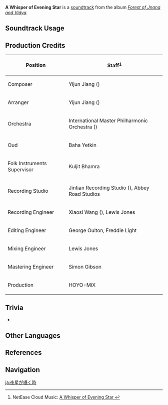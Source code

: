 {{Soundtrack Infobox
|image          = Forest of Jnana and Vidya.png
|album          = Forest of Jnana and Vidya
|disc           = 2
|number         = 48
|featured       =
|featured2      =
|featured3      =
|featured_disc  =
|featured_disc2 =
|featured_disc3 =
|youtube_id     = asaRVQqV4no
|spotify_id     = 1Bu5thK3QhUekeDCfevmxP
|previous       = A Puff of Cool Breeze
|next           = Distant Yearning
}}
'''A Whisper of Evening Star''' is a [[soundtrack]] from the album ''[[Forest of Jnana and Vidya]]''.

==Soundtrack Usage==
{{Soundtrack Usage
|quest    = 
|location = Ardravi Valley//night;;Veluriyam Mirage//rainforest, Night
|domain   = 
}}

==Production Credits==
{| class="wikitable"
! Position
! Staff<ref>NetEase Cloud Music: [https://music.163.com/song?id=1992141928 A Whisper of Evening Star {{zh|暮星轻语之刻}}]</ref>
|-
! Composer
| Yijun Jiang ({{zh|姜以君}})
|-
! Arranger
| Yijun Jiang ({{zh|姜以君}})
|-
! Orchestra
| International Master Philharmonic Orchestra ({{zh|国际首席爱乐乐团}})
|-
! Oud
| Baha Yetkin
|-
! Folk Instruments Supervisor
| Kuljit Bhamra
|-
! Recording Studio
| Jintian Recording Studio ({{zh|金田录音棚}}), Abbey Road Studios
|-
! Recording Engineer
| Xiaosi Wang ({{zh|王小四}}), Lewis Jones
|-
! Editing Engineer
| George Oulton, Freddie Light
|-
! Mixing Engineer
| Lewis Jones
|-
! Mastering Engineer
| Simon Gibson
|-
! Production
| HOYO-MiX
|}
<!--
==Gallery==
<gallery>
Genshin Impact EP - Twirling Radiance Throughout the Seasons
</gallery>
-->

==Trivia==
* {{Transclude|A Puff of Cool Breeze|ArdraviTheme3|section=1}}

==Other Languages==
{{Other Languages
|en      = A Whisper of Evening Star
|zhs     = 暮星轻语之刻
|zhs_rm  = Mùxīng Qīngyǔ zhī Kè
|zht     = 暮星輕語之刻
|zht_rm  = Mùxīng Qīngyǔ zhī Kè
|zh_tl   = When the Evening Stars Whisper
|ja      = 夜星が囁く時
|ja_rm   = Yoboshi ga Sasayaku Toki{{Assumed}}
|ja_tl   = When the Evening Stars Whisper
}}

==References==
{{Reflist}}

==Navigation==
{{Soundtrack Navbox|Forest of Jnana and Vidya}}

[[ja:夜星が囁く時]]